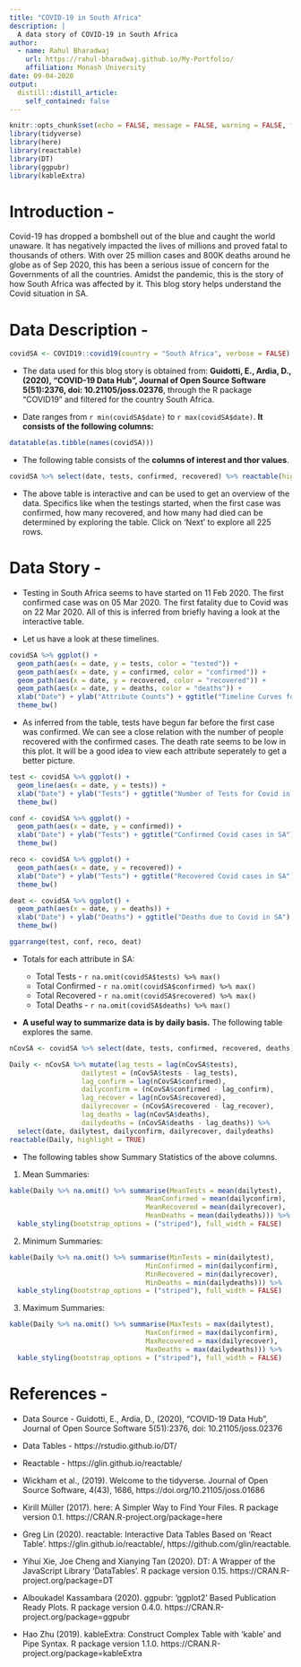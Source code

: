 ---
title: "COVID-19 in South Africa"
description: |
  A data story of COVID-19 in South Africa
author:
  - name: Rahul Bharadwaj
    url: https://rahul-bharadwaj.github.io/My-Portfolio/
    affiliation: Monash University
date: 09-04-2020
output:
  distill::distill_article:
    self_contained: false
---

```{r setup, include=FALSE}
knitr::opts_chunk$set(echo = FALSE, message = FALSE, warning = FALSE, fig.align = "center")
library(tidyverse)
library(here)
library(reactable)
library(DT)
library(ggpubr)
library(kableExtra)
```

# **Introduction -**

Covid-19 has dropped a bombshell out of the blue and caught the world unaware. It has negatively impacted the lives of millions and proved fatal to thousands of others. With over 25 million cases and 800K deaths around he globe as of Sep 2020, this has been a serious issue of concern for the Governments of all the countries. Amidst the pandemic, this is the story of how South Africa was affected by it. This blog story helps understand the Covid situation in SA.

# **Data Description -**

```{r ReadData}
covidSA <- COVID19::covid19(country = "South Africa", verbose = FALSE)
```

* The data used for this blog story is obtained from: **Guidotti, E., Ardia, D., (2020), "COVID-19 Data Hub", Journal of Open Source Software 5(51):2376, doi: 10.21105/joss.02376**, through the R package "COVID19" and filtered for the country South Africa.

* Date ranges from `r min(covidSA$date)` to `r max(covidSA$date)`. **It consists of the following columns:**

```{r columns}
datatable(as.tibble(names(covidSA)))
```

* The following table consists of the **columns of interest and thor values**.

```{r wrangling}
covidSA %>% select(date, tests, confirmed, recovered) %>% reactable(highlight = TRUE)
```

* The above table is interactive and can be used to get an overview of the data. Specifics like when the testings started, when the first case was confirmed, how many recovered, and how many had died can be determined by exploring the table. Click on 'Next' to explore all 225 rows.

# **Data Story -**

* Testing in South Africa seems to have started on 11 Feb 2020. The first confirmed case was on 05 Mar 2020. The first fatality due to Covid was on 22 Mar 2020. All of this is inferred from briefly having a look at the interactive table.

* Let us have a look at these timelines.

```{r plot1, fig.cap='Covid Timeline in South Africa'}
covidSA %>% ggplot() +
  geom_path(aes(x = date, y = tests, color = "tested")) +
  geom_path(aes(x = date, y = confirmed, color = "confirmed")) +
  geom_path(aes(x = date, y = recovered, color = "recovered")) +
  geom_path(aes(x = date, y = deaths, color = "deaths")) +
  xlab("Date") + ylab("Attribute Counts") + ggtitle("Timeline Curves for Covid in SA") +
  theme_bw()
```

* As inferred from the table, tests have begun far before the first case was confirmed. We can see a close relation with the number of people recovered with the confirmed cases. The death rate seems to be low in this plot. It will be a good idea to view each attribute seperately to get a better picture.

```{r plot2, fig.cap='Comparing Tests, Cases, Recoveries, and Deaths'}
test <- covidSA %>% ggplot() +
  geom_line(aes(x = date, y = tests)) +
  xlab("Date") + ylab("Tests") + ggtitle("Number of Tests for Covid in SA") +
  theme_bw()

conf <- covidSA %>% ggplot() +
  geom_path(aes(x = date, y = confirmed)) +
  xlab("Date") + ylab("Tests") + ggtitle("Confirmed Covid cases in SA") +
  theme_bw()

reco <- covidSA %>% ggplot() +
  geom_path(aes(x = date, y = recovered)) +
  xlab("Date") + ylab("Tests") + ggtitle("Recovered Covid cases in SA") +
  theme_bw()

deat <- covidSA %>% ggplot() +
  geom_path(aes(x = date, y = deaths)) +
  xlab("Date") + ylab("Deaths") + ggtitle("Deaths due to Covid in SA") +
  theme_bw()

ggarrange(test, conf, reco, deat)
```
* Totals for each attribute in SA:

  + Total Tests - `r na.omit(covidSA$tests) %>% max()`
  + Total Confirmed - `r na.omit(covidSA$confirmed) %>% max()`
  + Total Recovered - `r na.omit(covidSA$recovered) %>% max()`
  + Total Deaths - `r na.omit(covidSA$deaths) %>% max()`
  
* **A useful way to summarize data is by daily basis.** The following table explores the same.
  
```{r Daily}
nCovSA <- covidSA %>% select(date, tests, confirmed, recovered, deaths)

Daily <- nCovSA %>% mutate(lag_tests = lag(nCovSA$tests),
                  dailytest = (nCovSA$tests - lag_tests),
                  lag_confirm = lag(nCovSA$confirmed),
                  dailyconfirm = (nCovSA$confirmed - lag_confirm),
                  lag_recover = lag(nCovSA$recovered),
                  dailyrecover = (nCovSA$recovered - lag_recover),
                  lag_deaths = lag(nCovSA$deaths),
                  dailydeaths = (nCovSA$deaths - lag_deaths)) %>% 
  select(date, dailytest, dailyconfirm, dailyrecover, dailydeaths)
reactable(Daily, highlight = TRUE)
```

* The following tables show Summary Statistics of the above columns.

1. Mean Summaries:

```{r DailySummary}
kable(Daily %>% na.omit() %>% summarise(MeanTests = mean(dailytest),
                                  MeanConfirmed = mean(dailyconfirm),
                                  MeanRecovered = mean(dailyrecover),
                                  MeanDeaths = mean(dailydeaths))) %>%
  kable_styling(bootstrap_options = ("striped"), full_width = FALSE)
```

2. Minimum Summaries:

```{r}
kable(Daily %>% na.omit() %>% summarise(MinTests = min(dailytest),
                                  MinConfirmed = min(dailyconfirm),
                                  MinRecovered = min(dailyrecover),
                                  MinDeaths = min(dailydeaths))) %>%
  kable_styling(bootstrap_options = ("striped"), full_width = FALSE)
```

3. Maximum Summaries:

```{r}
kable(Daily %>% na.omit() %>% summarise(MaxTests = max(dailytest),
                                  MaxConfirmed = max(dailyconfirm),
                                  MaxRecovered = max(dailyrecover),
                                  MaxDeaths = max(dailydeaths))) %>%
  kable_styling(bootstrap_options = ("striped"), full_width = FALSE)
```



# **References -**

* Data Source - Guidotti, E., Ardia, D., (2020), "COVID-19 Data Hub", Journal of Open Source Software 5(51):2376, doi: 10.21105/joss.02376

* Data Tables - https://rstudio.github.io/DT/

* Reactable - https://glin.github.io/reactable/

* Wickham et al., (2019). Welcome to the tidyverse. Journal of Open Source Software,
  4(43), 1686, https://doi.org/10.21105/joss.01686

* Kirill Müller (2017). here: A Simpler Way to Find Your Files. R package version 0.1.
  https://CRAN.R-project.org/package=here
  
* Greg Lin (2020). reactable: Interactive Data Tables Based on 'React Table'.
  https://glin.github.io/reactable/, https://github.com/glin/reactable.
  
* Yihui Xie, Joe Cheng and Xianying Tan (2020). DT: A Wrapper of the JavaScript Library
  'DataTables'. R package version 0.15. https://CRAN.R-project.org/package=DT
  
* Alboukadel Kassambara (2020). ggpubr: 'ggplot2' Based Publication Ready Plots. R
  package version 0.4.0. https://CRAN.R-project.org/package=ggpubr
  
* Hao Zhu (2019). kableExtra: Construct Complex Table with 'kable' and Pipe Syntax. R
  package version 1.1.0. https://CRAN.R-project.org/package=kableExtra